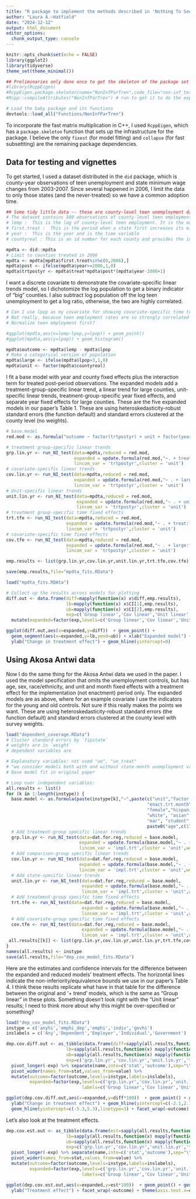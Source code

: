 ```yaml
---
title: "R package to implement the methods described in 'Nothing To See Here: A non-inferiority approach to parallel trends' by Alyssa Bilinski and Laura A.~Hatfield"
author: "Laura A.~Hatfield"
date: "2024-12-12"
output: html_document
editor_options: 
  chunk_output_type: console
---
```


```r
knitr::opts_chunk$set(echo = FALSE)
library(ggplot2)
library(tidyverse)
theme_set(theme_minimal())

## Preliminaries only done once to get the skeleton of the package set up:
#library(RcppEigen)
#RcppEigen.package.skeleton(name="NonInfParTren",code_file="non-inf_tests.R")
#Rcpp::compileAttributes("NonInfParTren") # run to get it to do the exports after the cpp file is updated

# Load the baby package and its functions
devtools::load_all("Functions/NonInfParTren")

```

To incorporate the fast matrix multiplication in C++, I used `RcppEigen`, which has a `package.skeleton` function that sets up the infrastructure for the package. 
I believe the only `fixest` (for model fitting) and `collapse` (for fast subsettting) are the remaining package dependencies.

## Data for testing and vignettes

To get started, I used a dataset distributed in the `did` package, which is county-year observations of teen unemployment and state minimum wage changes from 2003-2007.
Since several happened in 2006, I limit the data to only those states (and the never-treated) so we have a common adoption time.

```r
## Some tidy little data -- these are county-level teen unemployment data used in Callaway and Sant'Anna (2021)
# The dataset contains 500 observations of county-level teen employment rates from 2003-2007. Some states are first treated in 2004, some in 2006, and some in 2007 (see the paper for more details). The important variables in the dataset are
# lemp :  This is the log of county-level teen employment. It is the outcome variable
# first.treat :  This is the period when a state first increases its minimum wage. It can be 2004, 2006, or 2007. It is the variable that defines group in this application
# year :  This is the year and is the time variable
# countyreal : This is an id number for each county and provides the individual identifier in this panel data context

mpdta <- did::mpdta
# Limit to counties treated in 2006
mpdta <- mpdta[mpdta$first.treat%in%c(0,2006),]
mpdta$post <- ifelse(mpdta$year>=2006,1,0)
mpdta$trtpostyr <- mpdta$treat*mpdta$post*(mpdta$year-2006+1)
```

I want a discrete covariate to demonstrate the covariate-specific linear trends model, so I dichotomize the log population to get a binary indicator of "big" counties. 
I also subtract log population off the log teen unemployment to get a log ratio, otherwise, the two are highly correlated.

```r
# Can I use lpop as my covariate for showing covariate-specific time trends?
# Not really, because teen employment rates are so strongly correlated with it.
# Normalize teen employment first?

#ggplot(mpdta,aes(x=lemp-lpop,y=lpop)) + geom_point()
#ggplot(mpdta,aes(y=lpop)) + geom_histogram()

mpdta$outcome <- mpdta$lemp - mpdta$lpop
# Make a categorical version of population
mpdta$large <- ifelse(mpdta$lpop>3,1,0)
mpdta$unit <- factor(mpdta$countyreal)
```

I fit a base model with year and county fixed effects plus the interaction term for treated post-period observations. 
The expanded models add a treatment-group-specific linear trend, a linear trend for large counties, unit-specific linear trends,
treatment-group-specific year fixed effects, and separate year fixed effects for large counties.
These are the five expanded models in our paper's Table 1.
These are using heteroskedasticity-robust standard errors (the function default) and standard errors clustered at the county level (no weights).
 

```r
# base.model
red.mod <- as.formula("outcome ~ factor(trtpostyr) + unit + factor(year)")

# treatment group-specific linear trends
grp.lin.yr <- run_NI_test(data=mpdta,reduced = red.mod,
                          expanded = update.formula(red.mod,"~. + treat:year"),
                          lincom_var = 'trtpostyr',cluster = 'unit')
# covariate-specific linear trends
cov.lin.yr <- run_NI_test(data=mpdta,reduced = red.mod,
                          expanded = update.formula(red.mod,"~ . + large:year"),
                          lincom_var = 'trtpostyr',cluster = 'unit')
# Unit-specific linear trends
unit.lin.yr <- run_NI_test(data=mpdta,reduced = red.mod,
                           expanded = update.formula(red.mod,"~ . + unit:year"),
                           lincom_var = 'trtpostyr',cluster = 'unit')
# treatment group-specific time fixed effects
trt.tfe <- run_NI_test(data=mpdta,reduced = red.mod,
                       expanded = update.formula(red.mod,"~ . + treat:factor(year)"),
                       lincom_var = 'trtpostyr',cluster = 'unit')
# covariate-specific time fixed effects 
cov.tfe <- run_NI_test(data=mpdta,reduced = red.mod,
                       expanded = update.formula(red.mod,"~ . + large:factor(year)"),
                       lincom_var = 'trtpostyr',cluster = 'unit')

emp.results <- list(grp.lin.yr,cov.lin.yr,unit.lin.yr,trt.tfe,cov.tfe)

save(emp.results,file="mpdta_fits.RData")

```

```r
load("mpdta_fits.RDAta")

# Collect up the results across models for plotting
diff.out <- data.frame(diff=mapply(function(x) x$diff,emp.results),
                       lb=mapply(function(x) x$CI[1],emp.results),
                       ub=mapply(function(x) x$CI[2],emp.results),
                       exp=c('Group linear','Cov linear','Unit linear','Group FE','Cov FE')) %>%
  mutate(expanded=factor(exp,levels=c('Group linear','Cov linear','Unit linear','Group FE','Cov FE')))

ggplot(diff.out,aes(x=expanded,y=diff))  + geom_point() + 
  geom_segment(aes(x=expanded,y=lb,yend=ub)) + xlab("Expanded model") + 
  ylab("Change in treatment effect") + geom_hline(yintercept=0)
```

## Using Akosa Antwi data

Now I do the same thing for the Akosa Antwi data we used in the paper.
I used the model specification that omits the unemployment controls, but has age, sex, race/ethnicity, and unit and month fixed effects with a treatment effect for the implementation (not enactment) period only.
The expanded models are as above, where for an example covariate I use the indicators for the young and old controls.
Not sure if this really makes the points we want.
These are using heteroskedasticity-robust standard errors (the function default) and standard errors clustered at the county level with survey weights.
 

```r
load("dependent_coverage.RData")
# Cluster standard errors by `fipstate`
# weights are in `weight`
# dependent variables are 

# Explanatory variables: not used "ue", "ue_treat"
# "we consider models both with and without state-month unemployment variables in our analyses"
# Base model fit in original paper

# Loop over independent variables:
all.results <- list()
for (k in 1:length(instype)) {
  base.model <- as.formula(paste(instype[k],"~",paste(c("unit","factor(trend)",
                                                      "enact.trt.month","impl.trt.month", # these are treat.by.post
                                                      "female","hispanic",
                                                      "white", "asian", "other",
                                                      "mar", "student","fpl_ratio","fpl_ratio_2",
                                                      paste0("age",c(17,18,19,20:25,27:29))),collapse="+")))
  # Add treatment-group specific linear trends
  grp.lin.yr <- run_NI_test(data=dat.for.reg,reduced = base.model,
                            expanded = update.formula(base.model,"~ . + fedelig:trend"),
                            lincom_var = 'impl.trt',cluster = 'unit',weight = 'weight')
  # Add comparison-group specific linear trends
  cov.lin.yr <- run_NI_test(data=dat.for.reg,reduced = base.model,
                            expanded = update.formula(base.model,"~ . + young.ctrl:trend + old.ctrl:trend"),
                            lincom_var = 'impl.trt',cluster = 'unit',weight = 'weight')
  # Add state-specific linear trends
  unit.lin.yr <- run_NI_test(data=dat.for.reg,reduced = base.model,
                             expanded = update.formula(base.model,"~ . + unit:trend"),
                             lincom_var = 'impl.trt',cluster = 'unit',weight = 'weight')
  # Add treatment-group specific time fixed effects
  trt.tfe <- run_NI_test(data=dat.for.reg,reduced = base.model,
                             expanded = update.formula(base.model,"~ . + fedelig:factor(trend)"),
                             lincom_var = 'impl.trt',cluster = 'unit',weight = 'weight')
  # Add covariate-group specific time fixed effects
  cov.tfe <- run_NI_test(data=dat.for.reg,reduced = base.model,
                             expanded = update.formula(base.model,"~ . + young.ctrl:factor(trend) + old.ctrl:factor(trend)"),
                             lincom_var = 'impl.trt',cluster = 'unit',weight = 'weight')
 all.results[[k]] <- list(grp.lin.yr,cov.lin.yr,unit.lin.yr,trt.tfe,cov.tfe)  
}
names(all.results) <- instype
save(all.results,file="dep_cov_model_fits.RData")
```

Here are the estimates and confidence intervals for the difference between the expanded and reduced models' treatment effects.
The horizontal lines indicate the non-inferiority/equivalence bounds we use in our paper's Table 4.
I think these results replicate what have in that table for the difference between the original and '+ trend' models, which is the same as "Group linear" in these plots.
Something doesn't look right with the "Unit linear" results; I need to think more about why this might be over-specified or something?

```r
load("dep_cov_model_fits.RData")
instype = c('anyhi','emphi_dep','emphi','indiv','govhi')
inslabels = c('Any','Dependent','Employer','Individual','Government')

dep.cov.diff.out <- as_tibble(data.frame(diff=sapply(all.results,function(x) mapply(function(y) y$diff,x)),
                       lb=sapply(all.results,function(x) mapply(function(y) y$CI[1],x)),
                       ub=sapply(all.results,function(x) mapply(function(y) y$CI[2],x)),
                       exp=c('grp.lin.yr','cov.lin.yr','unit.lin.yr','trt.tfe','cov.tfe'))) %>%
  pivot_longer(-exp) %>% separate(name,into=c('stat','outcome'),sep="\\.") %>% 
  pivot_wider(names_from=stat,values_from=value) %>%
  mutate(outcome=factor(outcome,levels=instype,labels=inslabels),
         expanded=factor(exp,levels=c('grp.lin.yr','cov.lin.yr','unit.lin.yr','trt.tfe','cov.tfe'),
                             labels=c('Group linear','Cov linear','Unit linear','Group FE','Cov FE')))

ggplot(dep.cov.diff.out,aes(x=expanded,y=diff*100))  + geom_point() + geom_segment(aes(x=expanded,y=lb*100,yend=ub*100)) + xlab("Expanded model") + 
  ylab("Change in treatment effect") + geom_hline(yintercept=c(-2.1,2.1),linetype=2) + 
  geom_hline(yintercept=c(-5.3,5.3),linetype=3) + facet_wrap(~outcome) + theme(axis.text.x=element_text(angle=45,hjust=1))
```

Let's also look at the treatment effects.

```r
dep.cov.est.out <- as_tibble(data.frame(est=sapply(all.results,function(x) mapply(function(y) y$tx_e,x)),
                       lb=sapply(all.results,function(x) mapply(function(y) y$tx_e-sqrt(y$v_e)*qnorm(.975),x)),
                       ub=sapply(all.results,function(x) mapply(function(y) y$tx_e+sqrt(y$v_e)*qnorm(.975),x)),
                       exp=c('grp.lin.yr','cov.lin.yr','unit.lin.yr','trt.tfe','cov.tfe'))) %>%
  pivot_longer(-exp) %>% separate(name,into=c('stat','outcome'),sep="\\.") %>% 
  pivot_wider(names_from=stat,values_from=value) %>%
  mutate(outcome=factor(outcome,levels=instype,labels=inslabels),
         expanded=factor(exp,levels=c('grp.lin.yr','cov.lin.yr','unit.lin.yr','trt.tfe','cov.tfe'),
                             labels=c('Group linear','Cov linear','Unit linear','Group FE','Cov FE')))

ggplot(dep.cov.est.out,aes(x=expanded,y=est*100))  + geom_point() + geom_segment(aes(x=expanded,y=lb*100,yend=ub*100)) + xlab("Expanded model") + 
  ylab("Treatment effect") + facet_wrap(~outcome) + theme(axis.text.x=element_text(angle=45,hjust=1)) + geom_hline(yintercept=0)
```